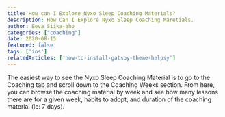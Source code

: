```yaml
---
title: How can I Explore Nyxo Sleep Coaching Materials?
description: How Can I Explore Nyxo Sleep Coaching Maretials.
author: Eeva Siika-aho
categories: ["coaching"]
date: 2020-08-15
featured: false
tags: ['ios']
relatedArticles: ['how-to-install-gatsby-theme-helpsy']
---
```



The easiest way to see the Nyxo Sleep Coaching Material is to go to the Coaching tab and scroll down to the Coaching Weeks section. From here, you can browse the coaching material by week and see how many lessons there are for a given week, habits to adopt, and duration of the coaching material (ie: 7 days).